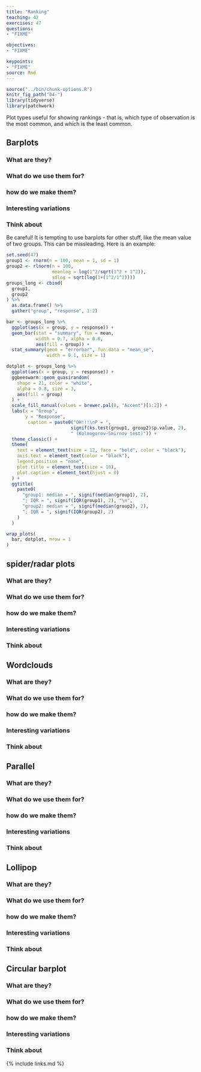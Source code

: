 ```yaml
---
title: "Ranking"
teaching: 42
exercises: 47
questions: 
- "FIXME"

objectives:
- "FIXME"

keypoints:
- "FIXME"
source: Rmd
---
```


```r
source("../bin/chunk-options.R")
knitr_fig_path("04-")
library(tidyverse)
library(patchwork)
```

Plot types useful for showing rankings - that is, which type of observation
is the most common, and which is the least common.


## Barplots

### What are they?

### What do we use them for?

### how do we make them?

### Interesting variations

### Think about
Be careful! It is tempting to use barplots for other stuff, like the 
mean value of two groups. This can be missleading. Here is an example:

```r
set.seed(47)
group1 <- rnorm(n = 100, mean = 1, sd = 1)
group2 <- rlnorm(n = 100, 
                 meanlog = log(1^2/sqrt(1^2 + 1^2)), 
                 sdlog = sqrt(log(1+(1^2/1^2))))
groups_long <- cbind(
  group1,
  group2
) %>% 
  as.data.frame() %>% 
  gather("group", "response", 1:2)

bar <- groups_long %>% 
  ggplot(aes(x = group, y = response)) +
  geom_bar(stat = "summary", fun = mean, 
           width = 0.7, alpha = 0.8,
           aes(fill = group)) + 
  stat_summary(geom = "errorbar", fun.data = "mean_se",
               width = 0.1, size = 1) 

dotplot <- groups_long %>% 
  ggplot(aes(x = group, y = response)) +
  ggbeeswarm::geom_quasirandom(
    shape = 21, color = "white", 
    alpha = 0.8, size = 3,
    aes(fill = group)
  ) +
  scale_fill_manual(values = brewer.pal(8, "Accent")[1:2]) +
  labs(x = "Group",
       y = "Response",
        caption = paste0("OH!!!\nP = ", 
                        signif(ks.test(group1, group2)$p.value, 2),
                        " (Kolmogorov–Smirnov test)")) +
  theme_classic() +
  theme(
    text = element_text(size = 12, face = "bold", color = "black"),
    axis.text = element_text(color = "black"),
    legend.position = "none",
    plot.title = element_text(size = 10),
    plot.caption = element_text(hjust = 0)
  ) +
  ggtitle(
    paste0(
      "group1: median = ", signif(median(group1), 2), 
      "; IQR = ", signif(IQR(group1), 2), "\n",
      "group2: median = ", signif(median(group2), 2), 
      "; IQR = ", signif(IQR(group2), 2)
    )
  )

wrap_plots(
  bar, dotplot, nrow = 1
)

```


## spider/radar plots

### What are they?

### What do we use them for?

### how do we make them?

### Interesting variations

### Think about


## Wordclouds

### What are they?

### What do we use them for?

### how do we make them?

### Interesting variations

### Think about



## Parallel

### What are they?

### What do we use them for?

### how do we make them?

### Interesting variations

### Think about


## Lollipop

### What are they?

### What do we use them for?

### how do we make them?

### Interesting variations

### Think about


## Circular barplot

### What are they?

### What do we use them for?

### how do we make them?

### Interesting variations

### Think about




{% include links.md %}